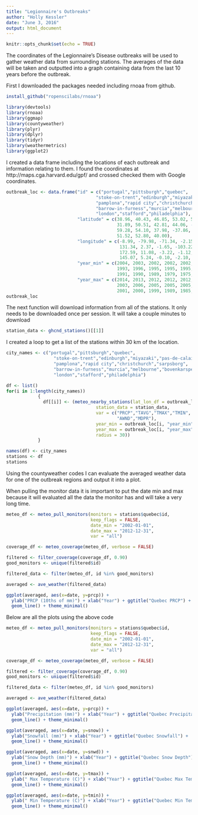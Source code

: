 ```yaml
---
title: "Legionnaire's Outbreaks"
author: "Holly Kessler"
date: "June 3, 2016"
output: html_document
---
```


```r
knitr::opts_chunk$set(echo = TRUE)
```

The coordinates of the Legionnaire's Disease outbreaks will be used to gather weather data from surrounding stations. The averages of the data will be taken and outputted into a graph containing data from the last 10 years before the outbreak. 

First I downloaded the packages needed including rnoaa from github.

```r
install_github("ropenscilabs/rnoaa")
```
```r
library(devtools)
library(rnoaa)
library(ggmap)
library(countyweather)
library(plyr)
library(dplyr)
library(tidyr)
library(weathermetrics)
library(ggplot2)

```

I created a data frame including the locations of each outbreak and information relating to them. I found the coordinates at http://maps.cga.harvard.edu/gpf/ and crossed checked them with Google coordinates. 

```r

outbreak_loc <- data.frame("id" = c("portugal","pittsburgh","quebec",
                                  "stoke-on-trent","edinburgh","miyazaki","pas-de-calais",
                                  "pamplona","rapid city","christchurch","sarpsborg",
                                  "barrow-in-furness","murcia","melbourne","bovenkarspel",
                                  "london","stafford","philadelphia"),
                           "latitude" = c(38.96, 40.43, 46.85, 53.02, 55.94,
                                          31.89, 50.51, 42.81, 44.06, -43.51,
                                          59.28, 54.10, 37.98, -37.86, 52.7,
                                          51.52, 52.80, 40.00),
                           "longitude" = c(-8.99, -79.98, -71.34, -2.15, -3.20,
                                           131.34, 2.37, -1.65, -103.22,
                                           172.59, 11.08, -3.22, -1.12,
                                           145.07, 5.24, -0.10, -2.10, -75.11),
                           "year_min" = c(2004, 2003, 2002, 2002, 2002, 1992, 
                                          1993, 1996, 1995, 1995, 1995, 1992, 
                                          1991, 1990, 1989, 1979, 1975, 1966),
                           "year_max" = c(2014, 2013, 2012, 2012, 2012, 2002,
                                          2003, 2006, 2005, 2005, 2005, 2002,
                                          2001, 2000, 1999, 1989, 1985, 1976))
outbreak_loc

```

The next function will download information from all of the stations. It only needs to be downloaded once per session. It will take a couple minutes to download

```r
station_data <- ghcnd_stations()[[1]]
```

I created a loop to get a list of the stations within 30 km of the location.
```r
city_names <- c("portugal","pittsburgh","quebec",
                  "stoke-on-trent","edinburgh","miyazaki","pas-de-calais",
                  "pamplona","rapid city","christchurch","sarpsborg",
                  "barrow-in-furness","murcia","melbourne","bovenkarspel",
                  "london","stafford","philadelphia")

df <- list()
for(i in 1:length(city_names))
            {
              df[[i]] <- (meteo_nearby_stations(lat_lon_df = outbreak_loc[i,],
                                  station_data = station_data,
                                  var = c("PRCP","TAVG","TMAX","TMIN",
                                          "AWND","MDPR"),
                                  year_min = outbreak_loc[i, "year_min"],
                                  year_max = outbreak_loc[i, "year_max"],
                                  radius = 30))
            }

names(df) <- city_names
stations <- df
stations
```


Using the countyweather codes I can evaluate the averaged weather data for one of the outbreak regions and output it into a plot. 

When pulling the monitor data it is important to put the date min and max because it will evaluated all the data the monitor has and will take a very long time. 

```r
meteo_df <- meteo_pull_monitors(monitors = stations$quebec$id,
                                keep_flags = FALSE,
                                date_min = "2002-01-01",
                                date_max = "2012-12-31",
                                var = "all")

coverage_df <- meteo_coverage(meteo_df, verbose = FALSE)

filtered <- filter_coverage(coverage_df, 0.90)
good_monitors <- unique(filtered$id)

filtered_data <- filter(meteo_df, id %in% good_monitors)

averaged <- ave_weather(filtered_data)

ggplot(averaged, aes(x=date, y=prcp)) + 
  ylab("PRCP (10ths of mm)") + xlab("Year") + ggtitle("Quebec PRCP") +
  geom_line() + theme_minimal()
```

Below are all the plots using the above code

```r
meteo_df <- meteo_pull_monitors(monitors = stations$quebec$id,
                                keep_flags = FALSE,
                                date_min = "2002-01-01",
                                date_max = "2012-12-31",
                                var = "all")

coverage_df <- meteo_coverage(meteo_df, verbose = FALSE)

filtered <- filter_coverage(coverage_df, 0.90)
good_monitors <- unique(filtered$id)

filtered_data <- filter(meteo_df, id %in% good_monitors)

averaged <- ave_weather(filtered_data)

ggplot(averaged, aes(x=date, y=prcp)) + 
  ylab("Precipitation (mm)") + xlab("Year") + ggtitle("Quebec Precipitation") +
  geom_line() + theme_minimal()

ggplot(averaged, aes(x=date, y=snow)) + 
  ylab("Snowfall (mm)") + xlab("Year") + ggtitle("Quebec Snowfall") +
  geom_line() + theme_minimal()

ggplot(averaged, aes(x=date, y=snwd)) + 
  ylab("Snow Depth (mm)") + xlab("Year") + ggtitle("Quebec Snow Depth") +
  geom_line() + theme_minimal()

ggplot(averaged, aes(x=date, y=tmax)) + 
  ylab(" Max Temperature (C)") + xlab("Year") + ggtitle("Quebec Max Temperature") +
  geom_line() + theme_minimal()

ggplot(averaged, aes(x=date, y=tmin)) + 
  ylab(" Min Temperature (C)") + xlab("Year") + ggtitle("Quebec Min Temperature") +
  geom_line() + theme_minimal()
```



